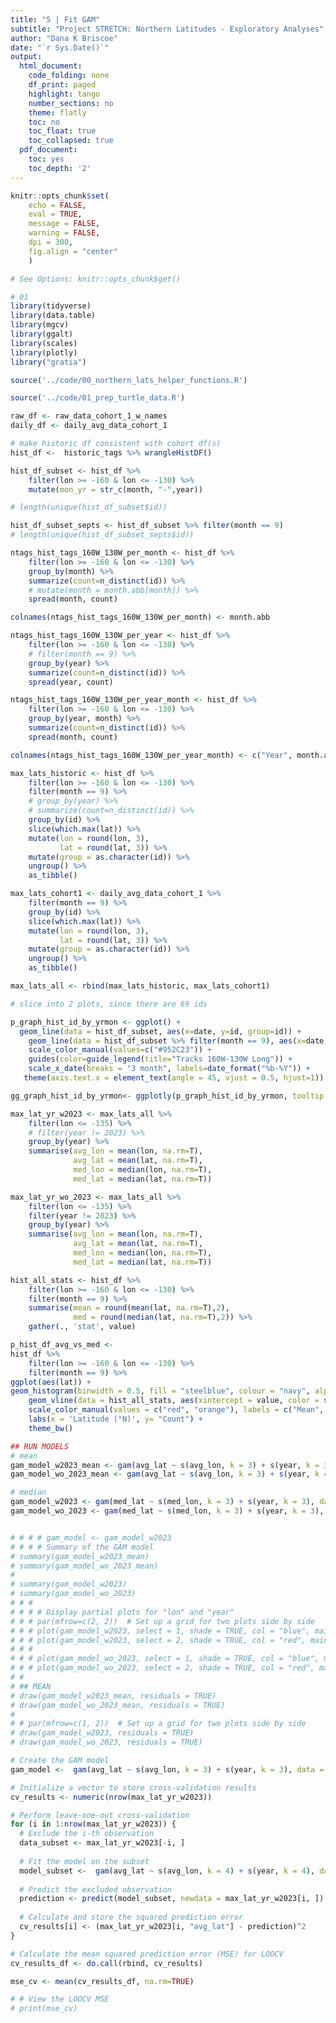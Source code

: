 ```yaml
---
title: "5 | Fit GAM"
subtitle: "Project STRETCH: Northern Latitudes - Exploratory Analyses"
author: "Dana K Briscoe"
date: "`r Sys.Date()`"
output:
  html_document:
    code_folding: none
    df_print: paged
    highlight: tango
    number_sections: no
    theme: flatly
    toc: no
    toc_float: true
    toc_collapsed: true
  pdf_document:
    toc: yes
    toc_depth: '2'
---
```


```{=html}
<style>
.main-container {
    max-width: 1180px;
    margin-left: 10;
    margin-right: 10;
}
</style>
```

```r
knitr::opts_chunk$set(
    echo = FALSE,
    eval = TRUE,
    message = FALSE,
    warning = FALSE,
    dpi = 300,
    fig.align = "center"
    )

# See Options: knitr::opts_chunk$get()
```

```r
# 01
library(tidyverse)
library(data.table)
library(mgcv)
library(ggalt)
library(scales)
library(plotly)
library("gratia")
```

```r
source('../code/00_northern_lats_helper_functions.R')
```

```r
source('../code/01_prep_turtle_data.R')

```

```r
raw_df <- raw_data_cohort_1_w_names
daily_df <- daily_avg_data_cohort_1

# make historic df consistent with cohort df(s)
hist_df <-  historic_tags %>% wrangleHistDF()

```

```r
hist_df_subset <- hist_df %>%
    filter(lon >= -160 & lon <= -130) %>%
    mutate(mon_yr = str_c(month, "-",year))

# length(unique(hist_df_subset$id))

hist_df_subset_septs <- hist_df_subset %>% filter(month == 9)
# length(unique(hist_df_subset_septs$id))

```


<!-- ```{r} -->

<!-- test =  -->
<!-- hist_df %>% -->
<!--     filter(lon >= -160 & lon <= -130) %>% -->
<!--     group_by(id) %>% -->
<!--     group_modify(~binFreqTable(.$lon, seq(-160,-130, 5))) %>% -->
<!--     # group_by(range) -->
<!--     ungroup() -->

<!-- test |> summarise(id |> unique() |> length(), .by = range) -->
<!-- ``` -->



```r
ntags_hist_tags_160W_130W_per_month <- hist_df %>%
    filter(lon >= -160 & lon <= -130) %>%
    group_by(month) %>%
    summarize(count=n_distinct(id)) %>%
    # mutate(month = month.abb[month]) %>%
    spread(month, count)

colnames(ntags_hist_tags_160W_130W_per_month) <- month.abb
```


```r
ntags_hist_tags_160W_130W_per_year <- hist_df %>%
    filter(lon >= -160 & lon <= -130) %>%
    # filter(month == 9) %>%
    group_by(year) %>%
    summarize(count=n_distinct(id)) %>%
    spread(year, count)

```

```r
ntags_hist_tags_160W_130W_per_year_month <- hist_df %>%
    filter(lon >= -160 & lon <= -130) %>%
    group_by(year, month) %>%
    summarize(count=n_distinct(id)) %>%
    spread(month, count)

colnames(ntags_hist_tags_160W_130W_per_year_month) <- c("Year", month.abb)
```


```r
max_lats_historic <- hist_df %>%
    filter(lon >= -160 & lon <= -130) %>%
    filter(month == 9) %>%
    # group_by(year) %>%
    # summarize(count=n_distinct(id)) %>%
    group_by(id) %>%
    slice(which.max(lat)) %>%
    mutate(lon = round(lon, 3),
           lat = round(lat, 3)) %>%
    mutate(group = as.character(id)) %>%
    ungroup() %>%
    as_tibble()

max_lats_cohort1 <- daily_avg_data_cohort_1 %>%
    filter(month == 9) %>%
    group_by(id) %>%
    slice(which.max(lat)) %>%
    mutate(lon = round(lon, 3),
           lat = round(lat, 3)) %>%
    mutate(group = as.character(id)) %>%
    ungroup() %>%
    as_tibble()

max_lats_all <- rbind(max_lats_historic, max_lats_cohort1)
```

```r

# slice into 2 plots, since there are 69 ids

p_graph_hist_id_by_yrmon <- ggplot() +
  geom_line(data = hist_df_subset, aes(x=date, y=id, group=id)) +
    geom_line(data = hist_df_subset %>% filter(month == 9), aes(x=date, y=id, group=id, color='September'), lwd=2) +
    scale_color_manual(values=c("#952C23")) +
    guides(color=guide_legend(title="Tracks 160W-130W Long")) +
    scale_x_date(breaks = "3 month", labels=date_format("%b-%Y")) +
   theme(axis.text.x = element_text(angle = 45, vjust = 0.5, hjust=1))

gg_graph_hist_id_by_yrmon<- ggplotly(p_graph_hist_id_by_yrmon, tooltip = c("text")) %>% layout(xaxis = list(title = "Date"), yaxis = list(title = "Historic Turtle Data ID Number"))

```


```r
max_lat_yr_w2023 <- max_lats_all %>%
    filter(lon <= -135) %>%
    # filter(year != 2023) %>%
    group_by(year) %>% 
    summarise(avg_lon = mean(lon, na.rm=T),
              avg_lat = mean(lat, na.rm=T),
              med_lon = median(lon, na.rm=T),
              med_lat = median(lat, na.rm=T))

max_lat_yr_wo_2023 <- max_lats_all %>%
    filter(lon <= -135) %>%
    filter(year != 2023) %>%
    group_by(year) %>% 
    summarise(avg_lon = mean(lon, na.rm=T),
              avg_lat = mean(lat, na.rm=T),
              med_lon = median(lon, na.rm=T),
              med_lat = median(lat, na.rm=T))


```


```r
hist_all_stats <- hist_df %>%
    filter(lon >= -160 & lon <= -130) %>%
    filter(month == 9) %>%
    summarise(mean = round(mean(lat, na.rm=T),2),
              med = round(median(lat, na.rm=T),2)) %>%
    gather(., 'stat', value)

p_hist_df_avg_vs_med <- 
hist_df %>%
    filter(lon >= -160 & lon <= -130) %>%
    filter(month == 9) %>%
ggplot(aes(lat)) +    
geom_histogram(binwidth = 0.5, fill = "steelblue", colour = "navy", alpha = 0.6) + 
    geom_vline(data = hist_all_stats, aes(xintercept = value, color = stat),  linewidth=0.9) +
    scale_color_manual(values = c("red", "orange"), labels = c("Mean", "Median"), name = "Statistic")  +
    labs(x = 'Latitude (°N)', y= "Count") +
    theme_bw()

```



```r


## RUN MODELS
# mean
gam_model_w2023_mean <- gam(avg_lat ~ s(avg_lon, k = 3) + s(year, k = 3), data = max_lat_yr_w2023)
gam_model_wo_2023_mean <- gam(avg_lat ~ s(avg_lon, k = 3) + s(year, k = 3), data = max_lat_yr_wo_2023)

# median
gam_model_w2023 <- gam(med_lat ~ s(med_lon, k = 3) + s(year, k = 3), data = max_lat_yr_w2023)
gam_model_wo_2023 <- gam(med_lat ~ s(med_lon, k = 3) + s(year, k = 3), data = max_lat_yr_wo_2023)


# # # # gam_model <- gam_model_w2023
# # # # Summary of the GAM model
# summary(gam_model_w2023_mean)
# summary(gam_model_wo_2023_mean)
# 
# summary(gam_model_w2023)
# summary(gam_model_wo_2023)
# # # 
# # # # Display partial plots for "lon" and "year"
# # # par(mfrow=c(2, 2))  # Set up a grid for two plots side by side
# # # plot(gam_model_w2023, select = 1, shade = TRUE, col = "blue", main = "Partial Plot for Lon (incl 2023)")
# # # plot(gam_model_w2023, select = 2, shade = TRUE, col = "red", main = "Partial Plot for Year (incl 2023)")
# # # 
# # # plot(gam_model_wo_2023, select = 1, shade = TRUE, col = "blue", main = "Partial Plot for Lon (without 2023)")
# # # plot(gam_model_wo_2023, select = 2, shade = TRUE, col = "red", main = "Partial Plot for Year (without 2023)")
# # 
# ## MEAN
# draw(gam_model_w2023_mean, residuals = TRUE)
# draw(gam_model_wo_2023_mean, residuals = TRUE)
# 
# # par(mfrow=c(1, 2))  # Set up a grid for two plots side by side
# draw(gam_model_w2023, residuals = TRUE)
# draw(gam_model_wo_2023, residuals = TRUE)

```

```r

# Create the GAM model
gam_model <-  gam(avg_lat ~ s(avg_lon, k = 3) + s(year, k = 3), data = max_lat_yr_w2023)

# Initialize a vector to store cross-validation results
cv_results <- numeric(nrow(max_lat_yr_w2023))

# Perform leave-one-out cross-validation
for (i in 1:nrow(max_lat_yr_w2023)) {
  # Exclude the i-th observation
  data_subset <- max_lat_yr_w2023[-i, ]
  
  # Fit the model on the subset
  model_subset <-  gam(avg_lat ~ s(avg_lon, k = 4) + s(year, k = 4), data = max_lat_yr_w2023)
  
  # Predict the excluded observation
  prediction <- predict(model_subset, newdata = max_lat_yr_w2023[i, ])
  
  # Calculate and store the squared prediction error
  cv_results[i] <- (max_lat_yr_w2023[i, "avg_lat"] - prediction)^2
}

# Calculate the mean squared prediction error (MSE) for LOOCV
cv_results_df <- do.call(rbind, cv_results)

mse_cv <- mean(cv_results_df, na.rm=TRUE)

# # View the LOOCV MSE
# print(mse_cv)

```

